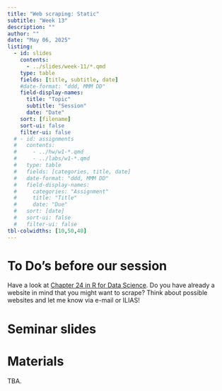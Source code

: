 ```yaml
---
title: "Web scraping: Static"
subtitle: "Week 13"
description: ""
author: ""
date: "May 06, 2025"
listing:
  - id: slides
    contents:
      - ../slides/week-11/*.qmd
    type: table
    fields: [title, subtitle, date]
    #date-format: "ddd, MMM DD"
    field-display-names:
      title: "Topic"
      subtitle: "Session"
      date: "Date"
    sort: [filename]
    sort-ui: false
    filter-ui: false
  # - id: assignments
  #   contents:
  #     - ../hw/w1-*.qmd
  #     - ../labs/w1-*.qmd
  #   type: table
  #   fields: [categories, title, date]
  #   date-format: "ddd, MMM DD"
  #   field-display-names:
  #     categories: "Assignment"
  #     title: "Title"
  #     date: "Due"
  #   sort: [date]
  #   sort-ui: false
  #   filter-ui: false
tbl-colwidths: [10,50,40]
---
```


# To Do's before our session

Have a look at [Chapter 24 in R for Data Science](https://r4ds.hadley.nz/webscraping#introduction). Do you have already a website in mind that you might want to scrape? Think about possible websites and let me know via e-mail or ILIAS!

# Seminar slides

::: {#slides}
:::

# Materials

TBA.
